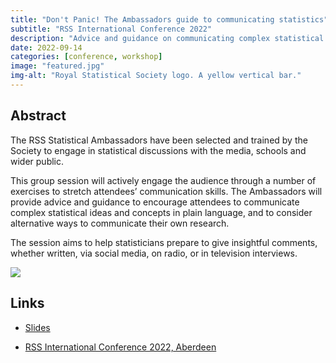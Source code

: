 ```yaml
---
title: "Don't Panic! The Ambassadors guide to communicating statistics"
subtitle: "RSS International Conference 2022"
description: "Advice and guidance on communicating complex statistical ideas and concepts in plain language"
date: 2022-09-14
categories: [conference, workshop]
image: "featured.jpg"
img-alt: "Royal Statistical Society logo. A yellow vertical bar."
---
```


## Abstract

The RSS Statistical Ambassadors have been selected and trained by the Society to engage in statistical discussions with the media, schools and wider public.

This group session will actively engage the audience through a number of exercises to stretch attendees' communication skills. The Ambassadors will provide advice and guidance to encourage attendees to communicate complex statistical ideas and concepts in plain language, and to consider alternative ways to communicate their own research.

The session aims to help statisticians prepare to give insightful comments, whether written, via social media, on radio, or in television interviews.

![](featured.jpg){fig-alt="Royal Statistical Society logo. A yellow vertical bar."}

## Links



-   [Slides](https://statsrhian.github.io/talks/2022/2022-09-14-communicating-stats/2022-09-14-communicating-stats.html)

-   [RSS International Conference 2022, Aberdeen](https://rss.org.uk/training-events/conference2022/)
